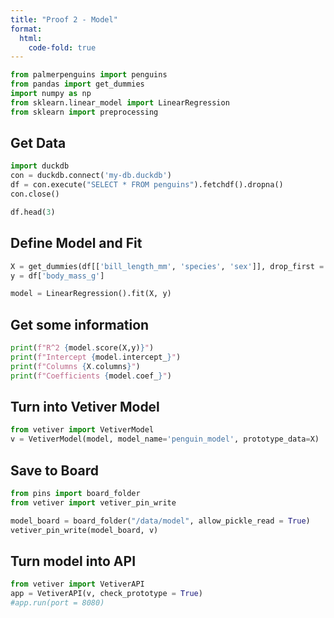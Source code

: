 ```yaml
---
title: "Proof 2 - Model"
format:
  html:
    code-fold: true
---
```


```python
from palmerpenguins import penguins
from pandas import get_dummies
import numpy as np
from sklearn.linear_model import LinearRegression
from sklearn import preprocessing
```

## Get Data

```python
import duckdb
con = duckdb.connect('my-db.duckdb')
df = con.execute("SELECT * FROM penguins").fetchdf().dropna()
con.close()

df.head(3)
```

## Define Model and Fit

```python
X = get_dummies(df[['bill_length_mm', 'species', 'sex']], drop_first = True)
y = df['body_mass_g']

model = LinearRegression().fit(X, y)
```

## Get some information

```python
print(f"R^2 {model.score(X,y)}")
print(f"Intercept {model.intercept_}")
print(f"Columns {X.columns}")
print(f"Coefficients {model.coef_}")
```

## Turn into Vetiver Model

```python
from vetiver import VetiverModel
v = VetiverModel(model, model_name='penguin_model', prototype_data=X)
```

## Save to Board

```python
from pins import board_folder
from vetiver import vetiver_pin_write

model_board = board_folder("/data/model", allow_pickle_read = True)
vetiver_pin_write(model_board, v)
```

## Turn model into API

```python
from vetiver import VetiverAPI
app = VetiverAPI(v, check_prototype = True)
#app.run(port = 8080)
```
